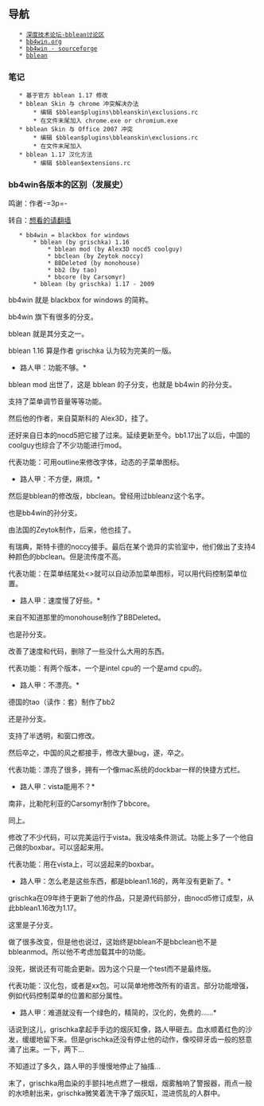 ﻿== 导航 ==

    * [http://bbs.deepin.org/forum-382-1.html 深度技术论坛-bblean讨论区]
    * [http://www.bb4win.org bb4win.org]
    * [http://bb4win.sourceforge.net/ bb4win - sourceforge]
    * [http://bb4win.sourceforge.net/bblean/ bblean]

=== 笔记 ===

    * 基于官方 bblean 1.17 修改
    * bblean Skin 与 chrome 冲突解决办法
        * 编辑 $bblean$plugins\bbleanskin\exclusions.rc
        * 在文件末尾加入 chrome.exe or chromium.exe
    * bblean Skin 与 Office 2007 冲突 
        * 编辑 $bblean$plugins\bbleanskin\exclusions.rc
        * 在文件末尾加入 {{{wwlib.dll:OpusApp wwlib.dll:_WwB}}}
    * bblean 1.17 汉化方法
        * 编辑 $bblean$extensions.rc

=== bb4win各版本的区别（发展史） ===

鸣谢：作者-=3p=-

转自：[http://sites.google.com/site/yinsuoqiudao/home/wo-zai-chen-si/bb4win-ge-ban-ben-de-qu-bie 想看的请翻墙]

    * bb4win = blackbox for windows
        * bblean (by grischka) 1.16
            * bblean mod (by Alex3D nocd5 coolguy)
            * bbclean (by Zeytok noccy)
            * BBDeleted (by monohouse)
            * bb2 (by tao)
            * bbcore (by Carsomyr)
        * bblean (by grischka) 1.17 - 2009

bb4win 就是 blackbox for windows 的简称。

bb4win 旗下有很多的分支。

bblean 就是其分支之一。

bblean 1.16 算是作者 grischka 认为较为完美的一版。

*路人甲：功能不够。*

bblean mod 出世了，这是 bblean 的子分支，也就是 bb4win 的孙分支。

支持了菜单调节音量等等功能。

然后他的作者，来自莫斯科的 Alex3D，挂了。

还好来自日本的nocd5把它接了过来。延续更新至今。bb1.17出了以后，中国的coolguy也综合了不少功能进行mod。

代表功能：可用outline来修改字体，动态的子菜单图标。

*路人甲：不方便，麻烦。*

然后是bblean的修改版，bbclean。曾经用过bbleanz这个名字。

也是bb4win的孙分支。

由法国的Zeytok制作，后来，他也挂了。

有瑞典，斯特卡德的noccy接手。最后在某个诡异的实验室中，他们做出了支持4种颜色的bbclean。但是流传度不高。

代表功能：在菜单结尾处<{{{*}}}>就可以自动添加菜单图标，可以用代码控制菜单位置。

*路人甲：速度慢了好些。*

来自不知道那里的monohouse制作了BBDeleted。

也是孙分支。

改善了速度和代码，删除了一些没什么大用的东西。

代表功能：有两个版本，一个是intel cpu的 一个是amd cpu的。

*路人甲：不漂亮。*

德国的tao（读作：套）制作了bb2

还是孙分支。

支持了半透明，和窗口修改。

然后卒之，中国的风之都接手，修改大量bug，遂，卒之。

代表功能：漂亮了很多，拥有一个像mac系统的dockbar一样的快捷方式栏。

*路人甲：vista能用不？*

南非，比勒陀利亚的Carsomyr制作了bbcore。

同上。

修改了不少代码，可以完美运行于vista。我没啥条件测试。功能上多了一个他自己做的boxbar。可以竖起来用。

代表功能：用在vista上，可以竖起来的boxbar。

*路人甲：怎么老是这些东西，都是bblean1.16的，两年没有更新了。*

grischka在09年终于更新了他的作品，只是源代码部分，由nocd5修订成型，从此bblean1.16改为1.17。

这里是子分支。

做了很多改变，但是他也说过，这始终是bblean不是bbclean也不是bbleanmod。所以他不考虑加载其中的功能。

没死，据说还有可能会更新。因为这个只是一个test而不是最终版。

代表功能：汉化包，或者是xx包。可以简单地修改所有的语言。部分功能增强，例如代码控制菜单的位置和部分属性。

*路人甲：难道就没有一个绿色的，精简的，汉化的，免费的......*

话说到这儿，grischka拿起手手边的烟灰缸像，路人甲砸去。血水顺着红色的沙发，缓缓地留下来。但是grischka还没有停止他的动作，像咬碎牙齿一般的怒意涌了出来。一下，两下...

不知道过了多久，路人甲的手慢慢地停止了抽搐...

末了，grischka用血染的手颤抖地点燃了一根烟，烟雾触响了警报器，雨点一般的水喷射出来，grischka微笑着洗干净了烟灰缸，混进慌乱的人群中。


